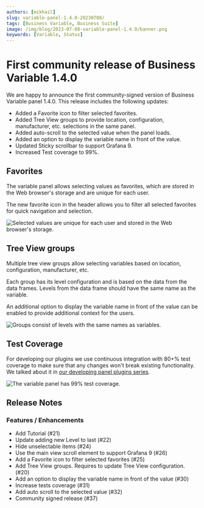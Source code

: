 ```yaml
---
authors: [mikhail]
slug: variable-panel-1.4.0-20230708/
tags: [Business Variable, Business Suite]
image: /img/blog/2023-07-08-variable-panel-1.4.0/banner.png
keywords: [Variable, Status]
---
```



# First community release of Business Variable 1.4.0

We are happy to announce the first community-signed version of Business Variable panel 1.4.0. This release includes the following updates:

- Added a Favorite icon to filter selected favorites.
- Added Tree View groups to provide location, configuration, manufacturer, etc. selections in the same panel.
- Added auto-scroll to the selected value when the panel loads.
- Added an option to display the variable name in front of the value.
- Updated Sticky scrollbar to support Grafana 9.
- Increased Test coverage to 99%.

## Favorites

The variable panel allows selecting values as favorites, which are stored in the Web browser's storage and are unique for each user.

The new favorite icon in the header allows you to filter all selected favorites for quick navigation and selection.

<Image
  title="Selected values are unique for each user and stored in the Web browser's storage."
  src="/img/blog/2023-07-08-variable-panel-1.4.0/favorites.png"
/>

## Tree View groups

Multiple tree view groups allow selecting variables based on location, configuration, manufacturer, etc.

Each group has its level configuration and is based on the data from the data frames. Levels from the data frame should have the same name as the variable.

An additional option to display the variable name in front of the value can be enabled to provide additional context for the users.

<Image
  title="Groups consist of levels with the same names as variables."
  src="/img/blog/2023-07-08-variable-panel-1.4.0/groups.png"
/>

## Test Coverage

For developing our plugins we use continuous integration with 80+% test coverage to make sure that any changes won't break existing functionality. We talked about it in [our developing panel plugins series](https://youtube.com/watch?v=ga5Ik32vqIw).

<Image
  title="The variable panel has 99% test coverage."
  src="/img/blog/2023-07-08-variable-panel-1.4.0/codecov.png"
/>

<GettingStarted />

<Tutorial />

## Release Notes

### Features / Enhancements

- Add Tutorial (#21)
- Update adding new Level to last (#22)
- Hide unselectable items (#24)
- Use the main view scroll element to support Grafana 9 (#26)
- Add a Favorite icon to filter selected favorites (#25)
- Add Tree View groups. Requires to update Tree View configuration. (#20)
- Add an option to display the variable name in front of the value (#30)
- Increase tests coverage (#31)
- Add auto scroll to the selected value (#32)
- Community signed release (#37)

<Feedback />
